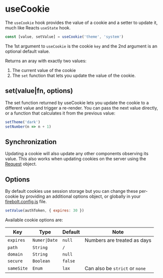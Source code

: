 <Metadata
  title='Reference: useCookie'
  description='API Reference for the useCookie hook in Firebolt.'
/>

# useCookie

The `useCookie` hook provides the value of a cookie and a setter to update it, much like Reacts `useState` hook.

```jsx
const [value, setValue] = useCookie('theme', 'system')
```

The 1st argument to `useCookie` is the cookie `key` and the 2nd argument is an optional default value.

Returns an aray with exactly two values:

1. The current value of the cookie
2. The `set` function that lets you update the value of the cookie.

## set(value|fn, options)

The set function returned by useCookie lets you update the cookie to a different value and trigger a re-render. You can pass the next value directly, or a function that calculates it from the previous value:

```jsx
setTheme('dark')
setNumber(n => n + 1)
```

## Synchronization

Updating a cookie will also update any other components observing its value. This also works when updating cookies on the server using the [Request](/docs/ref/request) object.

## Options

By default cookies use session storage but you can change these per-cookie by providing an additional options object, or globally in your [firebolt.config.js](/docs/ref/config) file.

```jsx
setValue(authToken, { expires: 30 })
```

Available cookie options are:

| Key        | Type          | Default | Note                           |
| ---------- | ------------- | ------- | ------------------------------ |
| `expires`  | `Numer\|Date` | `null`  | Numbers are treated as days    |
| `path`     | `String`      | `/`     |                                |
| `domain`   | `String`      | `null`  |                                |
| `secure`   | `Boolean`     | `false` |                                |
| `sameSite` | `Enum`        | `lax`   | Can also be `strict` or `none` |

